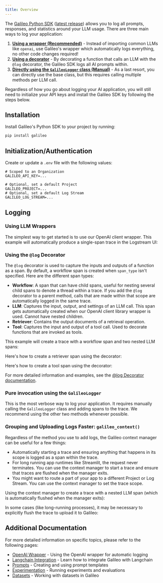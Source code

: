 ```yaml
---
title: Overview
---
```



The [Galileo Python SDK](https://github.com/rungalileo/galileo-python/) ([latest release](https://github.com/rungalileo/galileo-python/releases/latest)) allows you to log all prompts, responses, and statistics around your LLM usage. There are three main ways to log your application:

1. **[Using a wrapper (Recommended)](#wrapper-method)** - Instead of importing common LLMs like `openai`, use Galileo's wrapper which automatically logs everything, no other code changes required!
2. **[Using a decorator](#decorator-method)** - By decorating a function that calls an LLM with the `@log` decorator, the Galileo SDK logs all AI prompts within.
3. **[Directly using the `GalileoLogger` class (Manual)](#manual-method)** - As a last resort, you can directly use the base class, but this requires calling multiple methods per LLM call.

Regardless of how you go about logging your AI application, you will still need to initialize your API keys and install the Galileo SDK by following the steps below.

## Installation

Install Galileo's Python SDK to your project by running:
```bash
pip install galileo
```

## Initialization/Authentication

Create or update a `.env` file with the following values:

```env
# Scoped to an Organization
GALILEO_API_KEY=...

# Optional, set a default Project
GALILEO_PROJECT=...
# Optional, set a default Log Stream
GALILEO_LOG_STREAM=...
```

<a id="wrapper-method"></a>
## Logging

### Using LLM Wrappers

The simplest way to get started is to use our OpenAI client wrapper. This example will automatically produce a single-span trace in the Logstream UI:

<CodeGroup>
<SnippetSdkOpenAIBasic />
</CodeGroup>

<a id="decorator-method"></a>
### Using the `@log` Decorator

The `@log` decorator is used to capture the inputs and outputs of a function as a span. By default, a workflow span is created when `span_type` isn't specified. Here are the different span types:

- **Workflow**: A span that can have child spans, useful for nesting several child spans to denote a thread within a trace. If you add the `@log` decorator to a parent method, calls that are made within that scope are automatically logged in the same trace.
- **LLM**: Captures the input, output, and settings of an LLM call. This span gets automatically created when our OpenAI client library wrapper is used. Cannot have nested children.
- **Retriever**: Contains the output documents of a retrieval operation.
- **Tool**: Captures the input and output of a tool call. Used to decorate functions that are invoked as tools.

This example will create a trace with a workflow span and two nested LLM spans:

<CodeGroup>
<SnippetSdkWorkflow />
</CodeGroup>

Here's how to create a retriever span using the decorator:

<CodeGroup>
<SnippetSdkRetriever />
</CodeGroup>

Here's how to create a tool span using the decorator:

<CodeGroup>
<SnippetSdkTool />
</CodeGroup>

For more detailed information and examples, see the [@log Decorator documentation](./logging/log-decorator).

<a id="manual-method"></a>
### Pure invocation using the `GalileoLogger`
This is the most verbose way to log your application. It requires manually calling the `GalileoLogger` class and adding spans to the trace. We recommend using the other two methods whenever possible.

<CodeGroup>
<SnippetSdkGalileoLogger />
</CodeGroup>

### Grouping and Uploading Logs Faster: `galileo_context()`

Regardless of the method you use to add logs, the Galileo context manager can be useful for a few things:
- Automatically starting a trace and ensuring anything that happens in its scope is logged as a span within the trace.
- For long running app runtimes like Streamlit, the request never terminates. You can use the context manager to start a trace and ensure that traces are flushed when the manager exits.
- You might want to route a part of your app to a different Project or Log Stream. You can use the context manager to set the trace scope.

Using the context manager to create a trace with a nested LLM span (which is automatically flushed when the manager exits):

<CodeGroup>
<SnippetSdkContextBasic />
</CodeGroup>

In some cases (like long-running processes), it may be necessary to explicitly flush the trace to upload it to Galileo:

<CodeGroup>
<SnippetSdkContextExplicitFlush />
</CodeGroup>

## Additional Documentation

For more detailed information on specific topics, please refer to the following pages:

- [OpenAI Wrapper](./wrappers/openai) - Using the OpenAI wrapper for automatic logging
- [Langchain Integration](./wrappers/langchain) - Learn how to integrate Galileo with Langchain
- [Prompts](./prompts) - Creating and using prompt templates
- [Experimentation](/concepts/experiments/overview) - Running experiments and evaluations
- [Datasets](/concepts/experiments/datasets) - Working with datasets in Galileo

